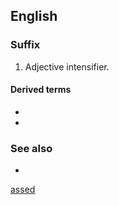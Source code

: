 {{also|assed}}
==English==

===Suffix===
{{head|en|suffixes}}

# {{label|en|slang|vulgar}} Adjective intensifier.

====Derived terms====
* {{l|en|fat-assed}}
* {{l|en|half-assed}}

===See also===
* {{l|en|-ass}}

[[Category:English suffixes|assed]]